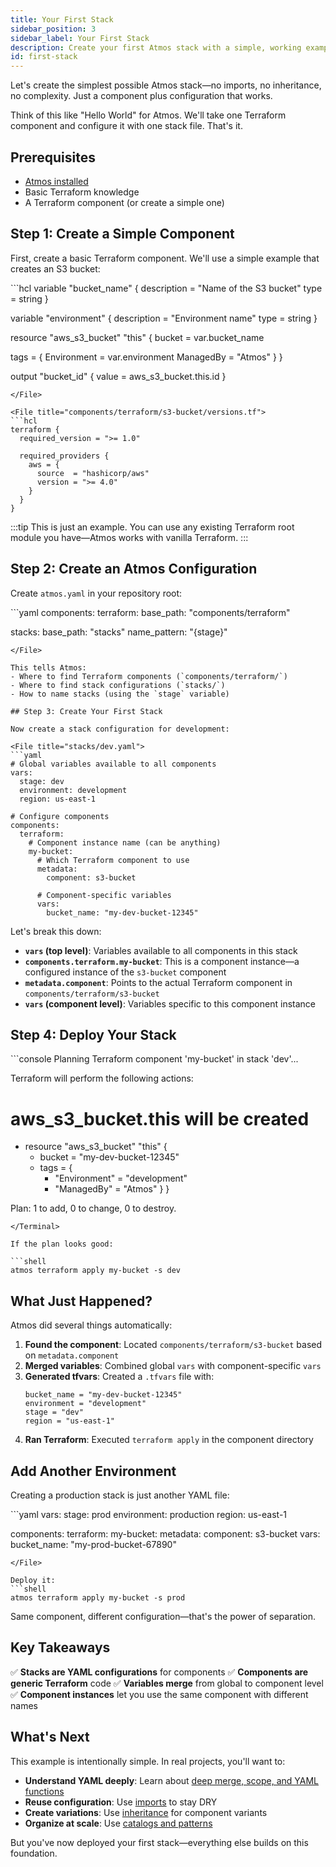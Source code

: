 ```yaml
---
title: Your First Stack
sidebar_position: 3
sidebar_label: Your First Stack
description: Create your first Atmos stack with a simple, working example
id: first-stack
---
```


<Intro>
Let's create the simplest possible Atmos stack—no imports, no inheritance, no complexity. Just a component plus configuration that works.
</Intro>

Think of this like "Hello World" for Atmos. We'll take one Terraform component and configure it with one stack file. That's it.

## Prerequisites

- [Atmos installed](/install)
- Basic Terraform knowledge
- A Terraform component (or create a simple one)

## Step 1: Create a Simple Component

First, create a basic Terraform component. We'll use a simple example that creates an S3 bucket:

<File title="components/terraform/s3-bucket/main.tf">
```hcl
variable "bucket_name" {
  description = "Name of the S3 bucket"
  type        = string
}

variable "environment" {
  description = "Environment name"
  type        = string
}

resource "aws_s3_bucket" "this" {
  bucket = var.bucket_name

  tags = {
    Environment = var.environment
    ManagedBy   = "Atmos"
  }
}

output "bucket_id" {
  value = aws_s3_bucket.this.id
}
```
</File>

<File title="components/terraform/s3-bucket/versions.tf">
```hcl
terraform {
  required_version = ">= 1.0"

  required_providers {
    aws = {
      source  = "hashicorp/aws"
      version = ">= 4.0"
    }
  }
}
```
</File>

:::tip
This is just an example. You can use any existing Terraform root module you have—Atmos works with vanilla Terraform.
:::

## Step 2: Create an Atmos Configuration

Create `atmos.yaml` in your repository root:

<File title="atmos.yaml">
```yaml
components:
  terraform:
    base_path: "components/terraform"

stacks:
  base_path: "stacks"
  name_pattern: "{stage}"
```
</File>

This tells Atmos:
- Where to find Terraform components (`components/terraform/`)
- Where to find stack configurations (`stacks/`)
- How to name stacks (using the `stage` variable)

## Step 3: Create Your First Stack

Now create a stack configuration for development:

<File title="stacks/dev.yaml">
```yaml
# Global variables available to all components
vars:
  stage: dev
  environment: development
  region: us-east-1

# Configure components
components:
  terraform:
    # Component instance name (can be anything)
    my-bucket:
      # Which Terraform component to use
      metadata:
        component: s3-bucket

      # Component-specific variables
      vars:
        bucket_name: "my-dev-bucket-12345"
```
</File>

Let's break this down:

- **`vars` (top level)**: Variables available to all components in this stack
- **`components.terraform.my-bucket`**: This is a component instance—a configured instance of the `s3-bucket` component
- **`metadata.component`**: Points to the actual Terraform component in `components/terraform/s3-bucket`
- **`vars` (component level)**: Variables specific to this component instance

## Step 4: Deploy Your Stack

<Terminal title="atmos terraform plan my-bucket -s dev">
```console
Planning Terraform component 'my-bucket' in stack 'dev'...

Terraform will perform the following actions:

  # aws_s3_bucket.this will be created
  + resource "aws_s3_bucket" "this" {
      + bucket = "my-dev-bucket-12345"
      + tags   = {
          + "Environment" = "development"
          + "ManagedBy"   = "Atmos"
        }
    }

Plan: 1 to add, 0 to change, 0 to destroy.
```
</Terminal>

If the plan looks good:

```shell
atmos terraform apply my-bucket -s dev
```

## What Just Happened?

Atmos did several things automatically:

1. **Found the component**: Located `components/terraform/s3-bucket` based on `metadata.component`
2. **Merged variables**: Combined global `vars` with component-specific `vars`
3. **Generated tfvars**: Created a `.tfvars` file with:
   ```hcl
   bucket_name = "my-dev-bucket-12345"
   environment = "development"
   stage = "dev"
   region = "us-east-1"
   ```
4. **Ran Terraform**: Executed `terraform apply` in the component directory

## Add Another Environment

Creating a production stack is just another YAML file:

<File title="stacks/prod.yaml">
```yaml
vars:
  stage: prod
  environment: production
  region: us-east-1

components:
  terraform:
    my-bucket:
      metadata:
        component: s3-bucket
      vars:
        bucket_name: "my-prod-bucket-67890"
```
</File>

Deploy it:
```shell
atmos terraform apply my-bucket -s prod
```

Same component, different configuration—that's the power of separation.

## Key Takeaways

✅ **Stacks are YAML configurations** for components
✅ **Components are generic Terraform** code
✅ **Variables merge** from global to component level
✅ **Component instances** let you use the same component with different names

## What's Next

This example is intentionally simple. In real projects, you'll want to:

- **Understand YAML deeply**: Learn about [deep merge, scope, and YAML functions](/learn/yaml)
- **Reuse configuration**: Use [imports](/learn/imports-basics) to stay DRY
- **Create variations**: Use [inheritance](/learn/inheritance-basics) for component variants
- **Organize at scale**: Use [catalogs and patterns](/learn/organizing-stacks)

But you've now deployed your first stack—everything else builds on this foundation.
